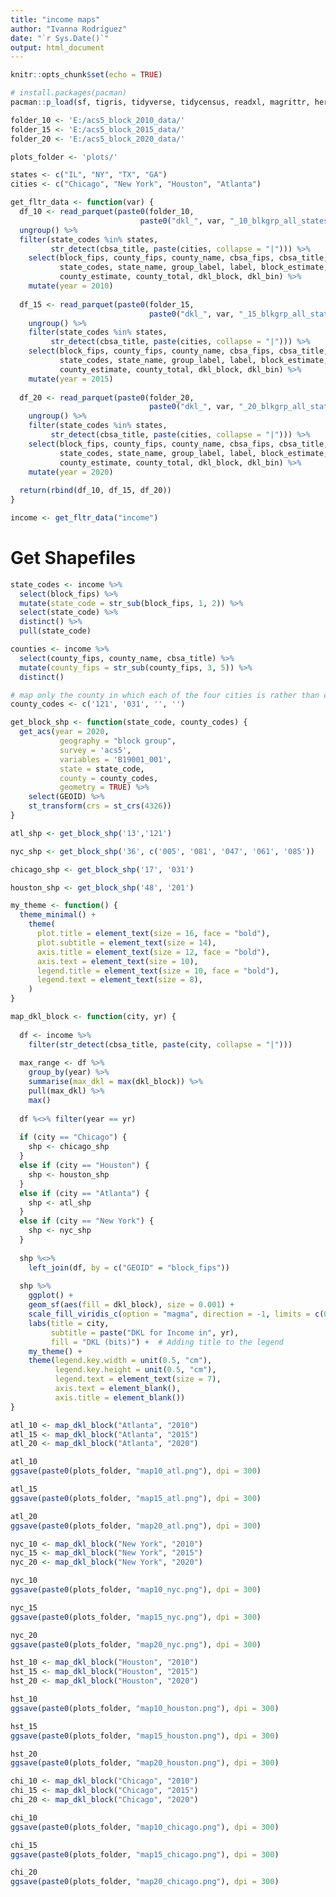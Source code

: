 ```yaml
---
title: "income maps"
author: "Ivanna Rodríguez"
date: "`r Sys.Date()`"
output: html_document
---
```


```r
knitr::opts_chunk$set(echo = TRUE)
```

```r
# install.packages(pacman)
pacman::p_load(sf, tigris, tidyverse, tidycensus, readxl, magrittr, here, arrow, patchwork)
```

```r
folder_10 <- 'E:/acs5_block_2010_data/'
folder_15 <- 'E:/acs5_block_2015_data/'
folder_20 <- 'E:/acs5_block_2020_data/'

plots_folder <- 'plots/'
```

```r
states <- c("IL", "NY", "TX", "GA")
cities <- c("Chicago", "New York", "Houston", "Atlanta")

get_fltr_data <- function(var) {
  df_10 <- read_parquet(paste0(folder_10, 
                             paste0("dkl_", var, "_10_blkgrp_all_states.parquet"))) %>%
  ungroup() %>%
  filter(state_codes %in% states,
         str_detect(cbsa_title, paste(cities, collapse = "|"))) %>%
    select(block_fips, county_fips, county_name, cbsa_fips, cbsa_title,
           state_codes, state_name, group_label, label, block_estimate, block_total,
           county_estimate, county_total, dkl_block, dkl_bin) %>%
    mutate(year = 2010)
  
  df_15 <- read_parquet(paste0(folder_15, 
                               paste0("dkl_", var, "_15_blkgrp_all_states.parquet"))) %>%
    ungroup() %>%
    filter(state_codes %in% states,
         str_detect(cbsa_title, paste(cities, collapse = "|"))) %>%
    select(block_fips, county_fips, county_name, cbsa_fips, cbsa_title,
           state_codes, state_name, group_label, label, block_estimate, block_total,
           county_estimate, county_total, dkl_block, dkl_bin) %>%
    mutate(year = 2015)
  
  df_20 <- read_parquet(paste0(folder_20, 
                               paste0("dkl_", var, "_20_blkgrp_all_states.parquet"))) %>%
    ungroup() %>%
    filter(state_codes %in% states,
         str_detect(cbsa_title, paste(cities, collapse = "|"))) %>%
    select(block_fips, county_fips, county_name, cbsa_fips, cbsa_title,
           state_codes, state_name, group_label, label, block_estimate, block_total,
           county_estimate, county_total, dkl_block, dkl_bin) %>%
    mutate(year = 2020)
  
  return(rbind(df_10, df_15, df_20))
}
```

```r
income <- get_fltr_data("income")
```

# Get Shapefiles

```r
state_codes <- income %>% 
  select(block_fips) %>% 
  mutate(state_code = str_sub(block_fips, 1, 2)) %>%
  select(state_code) %>%
  distinct() %>%
  pull(state_code)

counties <- income %>%
  select(county_fips, county_name, cbsa_title) %>%
  mutate(county_fips = str_sub(county_fips, 3, 5)) %>%
  distinct()

# map only the county in which each of the four cities is rather than cbsa ?
county_codes <- c('121', '031', '', '')
```


```r
get_block_shp <- function(state_code, county_codes) {
  get_acs(year = 2020, 
           geography = "block group", 
           survey = 'acs5', 
           variables = 'B19001_001', 
           state = state_code,
           county = county_codes,
           geometry = TRUE) %>%
    select(GEOID) %>% 
    st_transform(crs = st_crs(4326))
}
```

```r
atl_shp <- get_block_shp('13','121')
```
```r
nyc_shp <- get_block_shp('36', c('005', '081', '047', '061', '085'))
```
```r
chicago_shp <- get_block_shp('17', '031')
```

```r
houston_shp <- get_block_shp('48', '201')
```

```r
my_theme <- function() {
  theme_minimal() +
    theme(
      plot.title = element_text(size = 16, face = "bold"),
      plot.subtitle = element_text(size = 14),
      axis.title = element_text(size = 12, face = "bold"),
      axis.text = element_text(size = 10),
      legend.title = element_text(size = 10, face = "bold"),
      legend.text = element_text(size = 8),
    )
}
```



```r

map_dkl_block <- function(city, yr) {
  
  df <- income %>%
    filter(str_detect(cbsa_title, paste(city, collapse = "|")))
  
  max_range <- df %>%
    group_by(year) %>%
    summarise(max_dkl = max(dkl_block)) %>%
    pull(max_dkl) %>%
    max()
  
  df %<>% filter(year == yr)
  
  if (city == "Chicago") {
    shp <- chicago_shp
  }
  else if (city == "Houston") {
    shp <- houston_shp
  }
  else if (city == "Atlanta") {
    shp <- atl_shp
  }
  else if (city == "New York") {
    shp <- nyc_shp
  }
  
  shp %<>%
    left_join(df, by = c("GEOID" = "block_fips"))
  
  shp %>%
    ggplot() +
    geom_sf(aes(fill = dkl_block), size = 0.001) +
    scale_fill_viridis_c(option = "magma", direction = -1, limits = c(0, max_range)) +
    labs(title = city,
         subtitle = paste("DKL for Income in", yr),
         fill = "DKL (bits)") +  # Adding title to the legend
    my_theme() +
    theme(legend.key.width = unit(0.5, "cm"),
          legend.key.height = unit(0.5, "cm"),
          legend.text = element_text(size = 7),
          axis.text = element_blank(),
          axis.title = element_blank()) 
}

```


```r
atl_10 <- map_dkl_block("Atlanta", "2010")
atl_15 <- map_dkl_block("Atlanta", "2015")
atl_20 <- map_dkl_block("Atlanta", "2020")
```

```r
atl_10
ggsave(paste0(plots_folder, "map10_atl.png"), dpi = 300)

atl_15
ggsave(paste0(plots_folder, "map15_atl.png"), dpi = 300)

atl_20
ggsave(paste0(plots_folder, "map20_atl.png"), dpi = 300)
```
```r
nyc_10 <- map_dkl_block("New York", "2010")
nyc_15 <- map_dkl_block("New York", "2015")
nyc_20 <- map_dkl_block("New York", "2020")
```

```r
nyc_10
ggsave(paste0(plots_folder, "map10_nyc.png"), dpi = 300)

nyc_15
ggsave(paste0(plots_folder, "map15_nyc.png"), dpi = 300)

nyc_20
ggsave(paste0(plots_folder, "map20_nyc.png"), dpi = 300)
```

```r
hst_10 <- map_dkl_block("Houston", "2010")
hst_15 <- map_dkl_block("Houston", "2015")
hst_20 <- map_dkl_block("Houston", "2020")
```

```r
hst_10
ggsave(paste0(plots_folder, "map10_houston.png"), dpi = 300)

hst_15
ggsave(paste0(plots_folder, "map15_houston.png"), dpi = 300)

hst_20
ggsave(paste0(plots_folder, "map20_houston.png"), dpi = 300)
```

```r
chi_10 <- map_dkl_block("Chicago", "2010")
chi_15 <- map_dkl_block("Chicago", "2015")
chi_20 <- map_dkl_block("Chicago", "2020")
```

```r
chi_10
ggsave(paste0(plots_folder, "map10_chicago.png"), dpi = 300)

chi_15 
ggsave(paste0(plots_folder, "map15_chicago.png"), dpi = 300)

chi_20
ggsave(paste0(plots_folder, "map20_chicago.png"), dpi = 300)
```


